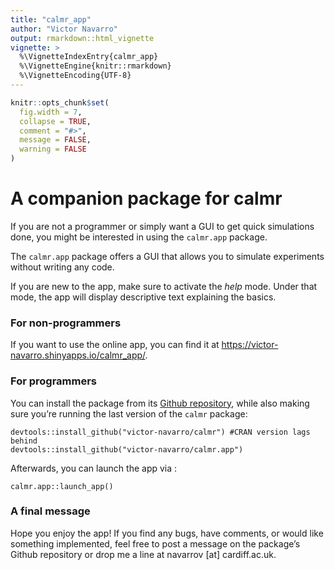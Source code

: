 ```yaml
---
title: "calmr_app"
author: "Victor Navarro"
output: rmarkdown::html_vignette
vignette: >
  %\VignetteIndexEntry{calmr_app}
  %\VignetteEngine{knitr::rmarkdown}
  %\VignetteEncoding{UTF-8}
---
```


```r
knitr::opts_chunk$set(
  fig.width = 7,
  collapse = TRUE,
  comment = "#>",
  message = FALSE,
  warning = FALSE
)
```

# A companion package for calmr

If you are not a programmer or simply want a GUI to get quick simulations done, 
you might be interested in using the `calmr.app` package.


The `calmr.app` package offers a GUI that allows you to simulate 
experiments without writing any code. 

If you are new to the app, make sure to activate the *help* mode. Under that mode, the app will
 display descriptive text explaining the basics.

### For non-programmers

If you want to use the online app, 
you can find it at [https://victor-navarro.shinyapps.io/calmr_app/](https://victor-navarro.shinyapps.io/calmr_app/). 


### For programmers

You can install the package from its 
[Github repository](https://github.com/victor-navarro/calmr.app), while also making
sure you're running the last version of the `calmr` package:

```
devtools::install_github("victor-navarro/calmr") #CRAN version lags behind
devtools::install_github("victor-navarro/calmr.app")

```

Afterwards, you can launch the app via :

```calmr.app::launch_app()```


### A final message

Hope you enjoy the app! If you find any bugs, have comments, 
or would like something implemented, feel free to post a message on 
the package's Github repository or drop me a line at navarrov [at] cardiff.ac.uk.




